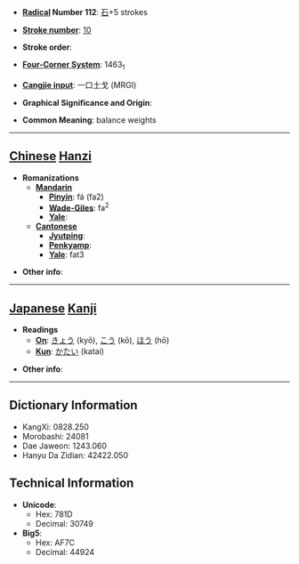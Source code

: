 * '''[[Wiktionary:Chinese radical index| Radical]] Number 112''': [[Wiktionary:Chinese radical index 石|石]]+5 strokes

* '''[[Wiktionary:Chinese total strokes index|Stroke number]]''': [[Wiktionary:Chinese total strokes index 10|10]]

* '''Stroke order''': 

* '''[[Wiktionary:Chinese four corner index|Four-Corner System]]''': 1463<sub>1</sub>

* '''[[Wiktionary:Chinese Cangjie index|Cangjie input]]''': 一口土戈 (MRGI)

* '''Graphical Significance and Origin''': 

* '''Common Meaning''': balance weights

----

== [[Chinese]] [[Hanzi]] ==

* '''Romanizations'''
** '''[[Mandarin]]'''
*** '''[[Pinyin]]''': fá (fa2)
*** '''[[Wade-Giles]]''': fa<sup>2</sup>
*** '''[[Yale]]''': 
** '''[[Cantonese]]'''
*** '''[[Jyutping]]''':
*** '''[[Penkyamp]]''': 
*** '''[[Yale]]''': fat3

* '''Other info''': 

----

== [[Japanese]] [[Kanji]] ==

* '''Readings'''
** '''[[On]]''': [[きょう]] (kyō), [[こう]] (kō), [[ほう]] (hō)
** '''[[Kun]]''': [[かたい]] (katai)

* '''Other info''':  

----

== Dictionary Information ==

* KangXi: 0828.250
* Morobashi: 24081
* Dae Jaweon: 1243.060
* Hanyu Da Zidian: 42422.050

== Technical Information ==

* '''Unicode''':
** Hex: 781D
** Decimal: 30749
* '''Big5''':
** Hex: AF7C
** Decimal: 44924
